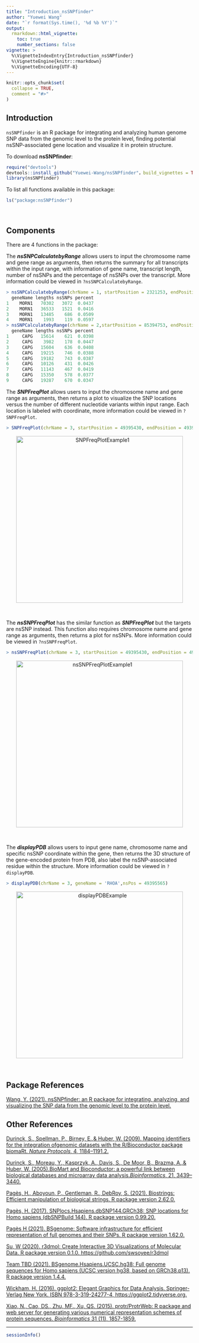 ```yaml
---
title: "Introduction_nsSNPfinder"
author: "Yuewei Wang"
date: "`r format(Sys.time(), '%d %b %Y')`"
output: 
  rmarkdown::html_vignette:
    toc: true
    number_sections: false
vignette: >
  %\VignetteIndexEntry{Introduction_nsSNPfinder}
  %\VignetteEngine{knitr::rmarkdown}
  %\VignetteEncoding{UTF-8}
---
```


```r
knitr::opts_chunk$set(
  collapse = TRUE,
  comment = "#>"
)
```

 
## Introduction

`nsSNPfinder` is an R package for integrating and analyzing human genome SNP data from the genomic level to the protein level, finding potential nsSNP-associated gene location and visualize it in protein structure.

To download **nsSNPfinder**:

``` r
require("devtools")
devtools::install_github("Yuewei-Wang/nsSNPfinder"，build_vignettes = TRUE)
library(nsSNPfinder)
```

To list all functions available in this package:

```r
ls("package:nsSNPfinder")
```

<br>

## Components
There are 4 functions in the package:

The __*nsSNPCalculatebyRange*__ allows users to input the chromosome name and gene range as arguments, then returns the summary for all transcripts within the input range, with information of gene name, transcript length, number of nsSNPs and the percentage of nsSNPs over the transcript. More information could be viewed in  `?nsSNPCalculatebyRange`.

```r
> nsSNPCalculatebyRange(chrName = 1, startPosition = 2321253, endPosition = 2391707)
  geneName lengths nsSNPs percent
1    MORN1   70302   3072  0.0437
2    MORN1   36533   1521  0.0416
3    MORN1   13485    686  0.0509
4    MORN1    1993    119  0.0597
> nsSNPCalculatebyRange(chrName = 2,startPosition = 85394753, endPosition = 85418432)
  geneName lengths nsSNPs percent
1     CAPG   15614    621  0.0398
2     CAPG    3982    178  0.0447
3     CAPG   15604    636  0.0408
4     CAPG   19215    746  0.0388
5     CAPG   19182    743  0.0387
6     CAPG   10126    431  0.0426
7     CAPG   11143    467  0.0419
8     CAPG   15350    578  0.0377
9     CAPG   19287    670  0.0347
```

The __*SNPFreqPlot*__ allows users to input the chromosome name and gene range as arguments, then returns a plot to visualize the SNP locations versus the number of different nucleotide variants within input range. Each location is labeled with coordinate, more information could be viewed in `?SNPFreqPlot`.

```r
> SNPFreqPlot(chrName = 3, startPosition = 49395430, endPosition = 49395600)
```
<div style="text-align:center"><img src="SNPFreqPlotExample1.png" alt="SNPFreqPlotExample1" width="450"/>
<div style="text-align:left">

<br>

<div style="text-align:left">
The __*nsSNPFreqPlot*__ has the similar function as __*SNPFreqPlot*__ but the targets are nsSNP instead. This function also requires chromosome name and gene range as arguments, then returns a plot for nsSNPs. More information could be viewed in `?nsSNPFreqPlot`.

```r
> nsSNPFreqPlot(chrName = 3, startPosition = 49395430, endPosition = 49395600)
```
<div style="text-align:center"><img src="nsSNPFreqPlotExample1.png" alt="nsSNPFreqPlotExample1" width="450"/>
<div style="text-align:left">

<br>

<div style="text-align:left">
The __*displayPDB*__ allows users to input gene name, chromosome name and specific nsSNP coordinate within the gene, then returns the 3D structure of the gene-encoded protein from PDB, also label the nsSNP-associated residue within the structure. More information could be viewed in `?displayPDB`.

```r
> displayPDB(chrName = 3, geneName = 'RHOA',nsPos = 49395565)
```
<div style="text-align:center"><img src="displayPDBExample.png" alt="displayPDBExample" width="450"/>
<div style="text-align:left">

<br>

<div style="text-align:left">

## Package References

[Wang, Y. (2021). nsSNPfinder: an R package for integrating, analyzing, and visualizing the SNP data from the genomic level to the protein level. ](https://github.com/Yuewei-Wang/nsSNPfinder.git)

## Other References

[Durinck, S., Spellman, P., Birney, E.,& Huber, W. (2009). Mapping identifiers for the integration ofgenomic datasets with the R/Bioconductor package biomaRt. *Nature Protocols*, 4, 1184–1191.2. ](https://bioconductor.org/packages/biomaRt/)

[Durinck, S., Moreau, Y., Kasprzyk, A., Davis, S., De Moor, B., Brazma, A.,& Huber, W. (2005).BioMart and Bioconductor: a powerful link between biological databases and microarray data analysis.*Bioinformatics*, 21, 3439–3440. ](https://bioconductor.org/packages/biomaRt/)

[Pagès, H., Aboyoun, P., Gentleman, R., DebRoy, S. (2021). Biostrings: Efficient manipulation of biological strings. R package version 2.62.0. ](https://bioconductor.org/packages/Biostrings/)

[Pagès, H. (2017). SNPlocs.Hsapiens.dbSNP144.GRCh38: SNP locations for Homo sapiens (dbSNPBuild 144). R package version 0.99.20.](https://bioconductor.org/packages/SNPlocs.Hsapiens.dbSNP144.GRCh38/)

[Pagès H (2021). BSgenome: Software infrastructure for efficient representation of full genomes and their SNPs. R package version 1.62.0. ](https://bioconductor.org/packages/BSgenome.)

[Su, W (2020). r3dmol: Create Interactive 3D Visualizations of Molecular Data.
R package version 0.1.0. https://github.com/swsoyee/r3dmol ](https://cran.r-project.org/web/packages/r3dmol/index.html)

[Team TBD (2021). BSgenome.Hsapiens.UCSC.hg38: Full genome sequences for Homo sapiens (UCSC version hg38, based on GRCh38.p13). R package version 1.4.4. ](https://bioconductor.org/packages/BSgenome.Hsapiens.UCSC.hg38/)

[Wickham, H. (2016). ggplot2: Elegant Graphics for Data Analysis. Springer-Verlag
New York. ISBN 978-3-319-24277-4, https://ggplot2.tidyverse.org.  ](https://cran.r-project.org/web/packages/ggplot2/index.html)

[Xiao, N., Cao, DS., Zhu, MF., Xu, QS. (2015). protr/ProtrWeb: R package and 
web server for generating various numerical representation schemes of protein 
sequences. *Bioinformatics* 31 (11), 1857-1859. ](https://cran.r-project.org/web/packages/protr/vignettes/protr.html)


----

```r
sessionInfo()
```
